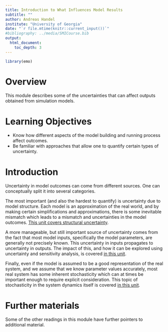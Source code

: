 ---
title: Introduction to What Influences Model Results
subtitle: ""
author: Andreas Handel
institute: "University of Georgia"
date: "`r file.mtime(knitr::current_input())`"
#bibliography: ../media/SMICourse.bib
output: 
  html_document:
    toc_depth: 3
---

```{r, echo = FALSE}
library(emo)
```


# Overview
This module describes some of the uncertainties that can affect outputs obtained from simulation models.

# Learning Objectives
* Know how different aspects of the model building and running process affect outcomes.
* Be familiar with approaches that allow one to quantify certain types of uncertainty.


# Introduction

Uncertainty in model outcomes can come from different sources. One can conceptually split it into several categories. 

The most important (and also the hardest to quantify) is uncertainty due to model structure. Each model is an approximation of the real world, and by making certain simplifications and approximations, there is some inevitable mismatch which leads to a mismatch and uncertainties in the model outcomes. [This unit covers structural uncertainty](https://andreashandel.github.io/SMIcourse/Structural_Uncertainty.html).

A more manageable, but still important source of uncertainty comes from the fact that most model inputs, specifically the model parameters, are generally not precisely known. This uncertainty in inputs propagates to uncertainty in outputs. The impact of this, and how it can be explored using uncertainty and sensitivity analysis, is covered [in this unit](https://andreashandel.github.io/SMIcourse/Parameter_Uncertainty_and_Sensitivity.html).

Finally, even if the model is assumed to be a good representation of the real system, and we assume that we know parameter values accurately, most real system has some inherent stochasticity which can at times be important enough to require explicit consideration. This topic of stochasticity in the system dynamics itself is covered [in this unit](https://andreashandel.github.io/SMIcourse/Model_Stochasticity.html).

# Further materials

Some of the other readings in this module have further pointers to additional material.
